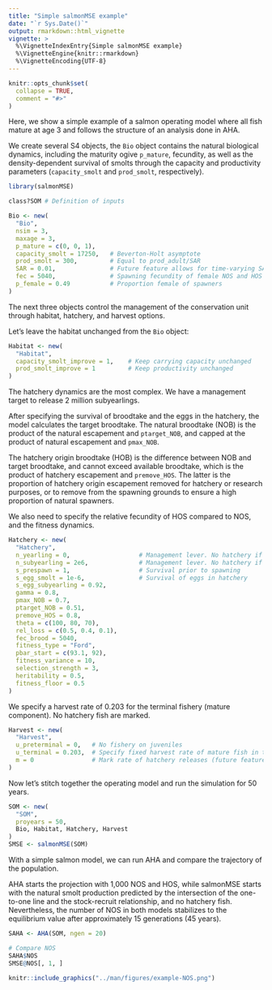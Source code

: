 ```yaml
---
title: "Simple salmonMSE example"
date: "`r Sys.Date()`"
output: rmarkdown::html_vignette
vignette: >
  %\VignetteIndexEntry{Simple salmonMSE example}
  %\VignetteEngine{knitr::rmarkdown}
  %\VignetteEncoding{UTF-8}
---
```


```r
knitr::opts_chunk$set(
  collapse = TRUE,
  comment = "#>"
)
```

Here, we show a simple example of a salmon operating model where all fish mature at age 3 and follows the structure of an analysis done in AHA.

We create several S4 objects, the `Bio` object contains the natural biological dynamics, including the maturity ogive `p_mature`, fecundity, as well as the density-dependent survival of smolts through the capacity and productivity parameters (`capacity_smolt` and `prod_smolt`, respectively).

```r
library(salmonMSE)

class?SOM # Definition of inputs

Bio <- new(
  "Bio",
  nsim = 3,
  maxage = 3,
  p_mature = c(0, 0, 1),
  capacity_smolt = 17250,   # Beverton-Holt asymptote
  prod_smolt = 300,         # Equal to prod_adult/SAR
  SAR = 0.01,               # Future feature allows for time-varying SAR
  fec = 5040,               # Spawning fecundity of female NOS and HOS
  p_female = 0.49           # Proportion female of spawners
)
```

The next three objects control the management of the conservation unit through habitat, hatchery, and harvest options.

Let's leave the habitat unchanged from the `Bio` object:

```r
Habitat <- new(
  "Habitat",
  capacity_smolt_improve = 1,    # Keep carrying capacity unchanged
  prod_smolt_improve = 1         # Keep productivity unchanged
)
```

The hatchery dynamics are the most complex. 
We have a management target to release 2 million subyearlings. 

After specifying the survival of broodtake and the eggs in the hatchery, the model calculates the target broodtake.
The natural broodtake (NOB) is the product of the natural escapement and `ptarget_NOB`, and capped at the product of natural escapement and `pmax_NOB`.

The hatchery origin broodtake (HOB) is the difference between NOB and target broodtake, and cannot exceed available broodtake, which is the product of hatchery escapement and `premove_HOS`. The latter is the proportion of hatchery origin escapement removed for hatchery or research purposes, or to remove from the spawning grounds to ensure a high proportion of natural spawners.

We also need to specify the relative fecundity of HOS compared to NOS, and the fitness dynamics.

```r
Hatchery <- new(
  "Hatchery",
  n_yearling = 0,                   # Management lever. No hatchery if both this line and next line are zero
  n_subyearling = 2e6,              # Management lever. No hatchery if both this line and previous line are zero
  s_prespawn = 1,                   # Survival prior to spawning
  s_egg_smolt = 1e-6,               # Survival of eggs in hatchery
  s_egg_subyearling = 0.92,
  gamma = 0.8,
  pmax_NOB = 0.7,
  ptarget_NOB = 0.51,
  premove_HOS = 0.8,
  theta = c(100, 80, 70),
  rel_loss = c(0.5, 0.4, 0.1),
  fec_brood = 5040,
  fitness_type = "Ford",
  pbar_start = c(93.1, 92),
  fitness_variance = 10,
  selection_strength = 3,
  heritability = 0.5,
  fitness_floor = 0.5
)
```

We specify a harvest rate of 0.203 for the terminal fishery (mature component). No hatchery fish are marked.

```r
Harvest <- new(
  "Harvest",
  u_preterminal = 0,   # No fishery on juveniles
  u_terminal = 0.203,  # Specify fixed harvest rate of mature fish in the terminal fishery
  m = 0                # Mark rate of hatchery releases (future feature)
)
```

Now let's stitch together the operating model and run the simulation for 50 years.

```r
SOM <- new(
  "SOM",
  proyears = 50,
  Bio, Habitat, Hatchery, Harvest
)
SMSE <- salmonMSE(SOM)
```

With a simple salmon model, we can run AHA and compare the trajectory of the population. 

AHA starts the projection with 1,000 NOS and HOS, while salmonMSE starts with the natural smolt production predicted by the intersection of the one-to-one line and the stock-recruit relationship, and no hatchery fish.
Nevertheless, the number of NOS in both models stabilizes to the equilibrium value after approximately 15 generations (45 years).

```r
SAHA <- AHA(SOM, ngen = 20)

# Compare NOS
SAHA$NOS
SMSE@NOS[, 1, ]
```

```r
knitr::include_graphics("../man/figures/example-NOS.png")
```
